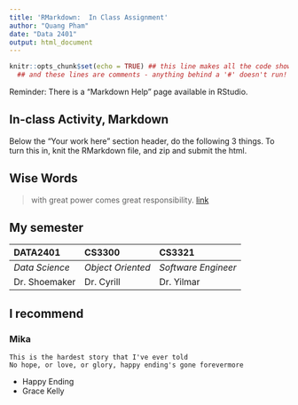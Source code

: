 ```yaml
---
title: 'RMarkdown:  In Class Assignment'
author: "Quang Pham"
date: "Data 2401"
output: html_document
---
```



```r
knitr::opts_chunk$set(echo = TRUE) ## this line makes all the code show! 
  ## and these lines are comments - anything behind a '#' doesn't run!
```


Reminder: There is a "Markdown Help" page available in RStudio. 


## In-class Activity, Markdown

Below the "Your work here" section header, do the following 3 things. To turn this in, knit the RMarkdown file, and zip and submit the html.  


## Wise Words
> with great power comes great responsibility.
[link](https://en.wikipedia.org/wiki/With_great_power_comes_great_responsibility)

## My semester
__DATA2401__ | __CS3300__ | __CS3321__ | 
:------------- | :------------- |:-------------|
_Data Science_  | _Object Oriented_  | _Software Engineer_|
Dr. Shoemaker  | Dr. Cyrill  | Dr. Yilmar|


## I recommend
### Mika
```
This is the hardest story that I've ever told
No hope, or love, or glory, happy ending's gone forevermore
```

* Happy Ending
* Grace Kelly
 
